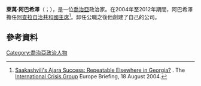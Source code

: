 {{Orphan|time=2015-12-14T09:15:48+00:00}}

'''萊萬·阿巴希澤'''（{{lang-ka|ლევან ვარშალომიძე}}；{{bd|1972年|1月17日}}），是一位[[喬治亞|喬治亞]]政治家。在2004年至2012年期間，阿巴希澤擔任[[阿查拉|阿查拉自治共和國]][[阿扎爾政府主席|主席]]<ref name="ICG">[http://www.crisisgroup.org/~/media/Files/europe/040818_saakashvili_ajara_success_repeatable_elsewhere_in_georgia.pdf Saakashvili's Ajara Success: Repeatable Elsewhere in Georgia?] {{Wayback|url=http://www.crisisgroup.org/~/media/Files/europe/040818_saakashvili_ajara_success_repeatable_elsewhere_in_georgia.pdf |date=20160304051026 }}. The [[International_Crisis_Group|International Crisis Group]] Europe Briefing, 18 August 2004.</ref>。卸任公職之後他創建了自己的公司。

==參考資料==
{{Reflist}}

[[Category:喬治亞政治人物|Category:喬治亞政治人物]]